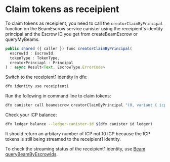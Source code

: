 # Claim tokens as receipient

To claim tokens as receipient, you need to call the `creatorClaimByPrincipal` function on the BeamEscrow service canister using the receipient's identity principal and the Escrow ID you get from createBeamEscrow or queryMyBeams.

```js
public shared ({ caller }) func creatorClaimByPrincipal(
  escrowId : EscrowId,
  tokenType : TokenType,
  creatorPrinciapl : Principal
) : async Result<Text, EscrowType.ErrorCode>
```

Switch to the receipient1 identity in dfx:

```bash
dfx identity use receipient1
```

Run the following in command line to claim tokens:

```bash
dfx canister call beamescrow creatorClaimByPrincipal "(0, variant { icp }, principal \"om674-h2bcd-bhoxu-2deg5-lqfv5-w7kea-oqsa2-rhtqu-o5jih-5xfc7-qae\")"
```

Check your ICP balance:

```bash
dfx ledger balance --ledger-canister-id $(dfx canister id ledger)
```

It should return an arbitary number of ICP not 10 ICP because the ICP tokens is still being streamed to the receipient1 identity.

To check the streaming status of the receipient1 identity, use [Beam queryBeamByEscrowIds](/docs/smartcontracts/beam/query).

